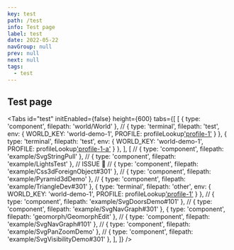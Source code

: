 ```yaml
---
key: test
path: /test
info: Test page
label: test
date: 2022-05-22
navGroup: null
prev: null
next: null
tags:
  - test
---
```



## Test page

<Tabs
  id="test"
  initEnabled={false}
  height={600}
  tabs={[
    [
      { type: 'component', filepath: 'world/World' },
      // { type: 'terminal', filepath: 'test', env: { WORLD_KEY: 'world-demo-1', PROFILE: profileLookup['profile-1']() } },
      { type: 'terminal', filepath: 'test', env: { WORLD_KEY: 'world-demo-1', PROFILE: profileLookup['profile-1-a']() } },
    ],
    [
    // { type: 'component', filepath: 'example/SvgStringPull' },
    // { type: 'component', filepath: 'example/LightsTest' }, // ISSUE 🚧
    // { type: 'component', filepath: 'example/Css3dForeignObject#301' },
    // { type: 'component', filepath: 'example/Pyramid3dDemo' },
    // { type: 'component', filepath: 'example/TriangleDev#301' },
    { type: 'terminal', filepath: 'other', env: { WORLD_KEY: 'world-demo-1', PROFILE: profileLookup['profile-1']() } },
    // { type: 'component', filepath: 'example/SvgDoorsDemo#101' },
    // { type: 'component', filepath: 'example/SvgNavGraph#301' },
    { type: 'component', filepath: 'geomorph/GeomorphEdit' },
    // { type: 'component', filepath: 'example/SvgNavGraph#101' },
    // { type: 'component', filepath: 'example/SvgPanZoomDemo' },
    // { type: 'component', filepath: 'example/SvgVisibilityDemo#301' },
    ],
  ]}
/>
